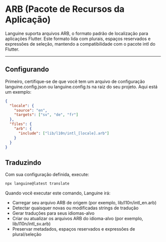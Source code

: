 # ARB (Pacote de Recursos da Aplicação)

Languine suporta arquivos ARB, o formato padrão de localização para aplicações Flutter. Este formato lida com plurais, espaços reservados e expressões de seleção, mantendo a compatibilidade com o pacote intl do Flutter.

---

## Configurando

Primeiro, certifique-se de que você tem um arquivo de configuração languine.config.json ou languine.config.ts na raiz do seu projeto. Aqui está um exemplo:

```json
{
  "locale": {
    "source": "en",
    "targets": ["sv", "de", "fr"]
  },
  "files": {
    "arb": {
      "include": ["lib/l10n/intl_[locale].arb"]
    }
  }
}
```

## Traduzindo

Com sua configuração definida, execute:

```bash
npx languine@latest translate
```

Quando você executar este comando, Languine irá:

- Carregar seu arquivo ARB de origem (por exemplo, lib/l10n/intl_en.arb)
- Detectar quaisquer novas ou modificadas strings de tradução
- Gerar traduções para seus idiomas-alvo
- Criar ou atualizar os arquivos ARB do idioma-alvo (por exemplo, lib/l10n/intl_sv.arb)
- Preservar metadados, espaços reservados e expressões de plural/seleção


